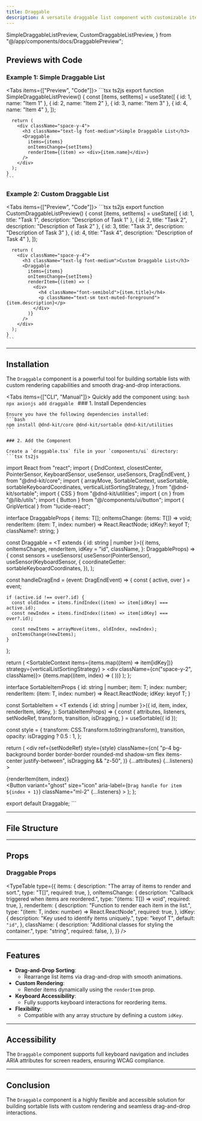 ```yaml
---
title: Draggable
description: A versatile draggable list component with customizable items and smooth reordering.
---
```


  SimpleDraggableListPreview,
  CustomDraggableListPreview,
} from "@/app/components/docs/DraggablePreview";

## Previews with Code

### Example 1: Simple Draggable List

<Tabs items={["Preview", "Code"]}>
  <Tab value="Preview" className="m-auto h-auto pb-8 content-center">
    <SimpleDraggableListPreview />
  </Tab>
  <Tab value="Code" className="w-auto h-auto">
    ```tsx ts2js
    export function SimpleDraggableListPreview() {
      const [items, setItems] = useState([
        { id: 1, name: "Item 1" },
        { id: 2, name: "Item 2" },
        { id: 3, name: "Item 3" },
        { id: 4, name: "Item 4" },
      ]);

      return (
        <div className="space-y-4">
          <h3 className="text-lg font-medium">Simple Draggable List</h3>
          <Draggable
            items={items}
            onItemsChange={setItems}
            renderItem={(item) => <div>{item.name}</div>}
          />
        </div>
      );
    }
    ```
  </Tab>
</Tabs>

### Example 2: Custom Draggable List

<Tabs items={["Preview", "Code"]}>
  <Tab value="Preview" className="m-auto h-auto pb-8 content-center">
    <CustomDraggableListPreview />
  </Tab>
  <Tab value="Code" className="w-auto h-auto">
    ```tsx ts2js
    export function CustomDraggableListPreview() {
      const [items, setItems] = useState([
        { id: 1, title: "Task 1", description: "Description of Task 1" },
        { id: 2, title: "Task 2", description: "Description of Task 2" },
        { id: 3, title: "Task 3", description: "Description of Task 3" },
        { id: 4, title: "Task 4", description: "Description of Task 4" },
      ]);

      return (
        <div className="space-y-4">
          <h3 className="text-lg font-medium">Custom Draggable List</h3>
          <Draggable
            items={items}
            onItemsChange={setItems}
            renderItem={(item) => (
              <div>
                <h4 className="font-semibold">{item.title}</h4>
                <p className="text-sm text-muted-foreground">{item.description}</p>
              </div>
            )}
          />
        </div>
      );
    }
    ```
  </Tab>
</Tabs>

---

## Installation

The `Draggable` component is a powerful tool for building sortable lists with custom rendering capabilities and smooth drag-and-drop interactions.

<Tabs items={["CLI", "Manual"]}>
  <Tab value="CLI">
    Quickly add the component using:
    ```bash
    npx axionjs add draggable
    ```
  </Tab>
  <Tab value="Manual">
    ### 1. Install Dependencies

    Ensure you have the following dependencies installed:
    ```bash
    npm install @dnd-kit/core @dnd-kit/sortable @dnd-kit/utilities
    ```

    ### 2. Add the Component

    Create a `draggable.tsx` file in your `components/ui` directory:
    ```tsx ts2js
import React from "react";
import {
  DndContext,
  closestCenter,
  PointerSensor,
  KeyboardSensor,
  useSensor,
  useSensors,
  DragEndEvent,
} from "@dnd-kit/core";
import {
  arrayMove,
  SortableContext,
  useSortable,
  sortableKeyboardCoordinates,
  verticalListSortingStrategy,
} from "@dnd-kit/sortable";
import { CSS } from "@dnd-kit/utilities";
import { cn } from "@/lib/utils";
import { Button } from "@/components/ui/button";
import { GripVertical } from "lucide-react";

interface DraggableProps<T> {
  items: T[];
  onItemsChange: (items: T[]) => void;
  renderItem: (item: T, index: number) => React.ReactNode;
  idKey?: keyof T;
  className?: string;
}

const Draggable = <T extends { id: string | number }>({
  items,
  onItemsChange,
  renderItem,
  idKey = "id",
  className,
}: DraggableProps<T>) => {
  const sensors = useSensors(
    useSensor(PointerSensor),
    useSensor(KeyboardSensor, {
      coordinateGetter: sortableKeyboardCoordinates,
    }),
  );

  const handleDragEnd = (event: DragEndEvent) => {
    const { active, over } = event;

    if (active.id !== over?.id) {
      const oldIndex = items.findIndex((item) => item[idKey] === active.id);
      const newIndex = items.findIndex((item) => item[idKey] === over?.id);

      const newItems = arrayMove(items, oldIndex, newIndex);
      onItemsChange(newItems);
    }
  };

  return (
    <DndContext
      sensors={sensors}
      collisionDetection={closestCenter}
      onDragEnd={handleDragEnd}
    >
      <SortableContext
        items={items.map((item) => item[idKey])}
        strategy={verticalListSortingStrategy}
      >
        <div className={cn("space-y-2", className)}>
          {items.map((item, index) => (
            <SortableItem
              key={item[idKey]}
              id={item[idKey]}
              item={item}
              index={index}
              renderItem={renderItem}
              idKey={idKey}
            />
          ))}
        </div>
      </SortableContext>
    </DndContext>
  );
};

interface SortableItemProps<T> {
  id: string | number;
  item: T;
  index: number;
  renderItem: (item: T, index: number) => React.ReactNode;
  idKey: keyof T;
}

const SortableItem = <T extends { id: string | number }>({
  id,
  item,
  index,
  renderItem,
  idKey,
}: SortableItemProps<T>) => {
  const {
    attributes,
    listeners,
    setNodeRef,
    transform,
    transition,
    isDragging,
  } = useSortable({ id });

  const style = {
    transform: CSS.Transform.toString(transform),
    transition,
    opacity: isDragging ? 0.5 : 1,
  };

  return (
    <div
      ref={setNodeRef}
      style={style}
      className={cn(
        "p-4 bg-background border border-border rounded-md shadow-sm flex items-center justify-between",
        isDragging && "z-50",
      )}
      {...attributes}
      {...listeners}
    >
      <div className="flex-1">{renderItem(item, index)}</div>
      <Button
        variant="ghost"
        size="icon"
        aria-label={`Drag handle for item ${index + 1}`}
        className="ml-2"
        {...listeners}
      >
        <GripVertical />
      </Button>
    </div>
  );
};

export default Draggable;
    ```

  </Tab>
</Tabs>

---

## File Structure

<Files>
  <Folder name="app" defaultOpen>
    <Folder name="components" defaultOpen>
      <Folder name="ui" defaultOpen>
        <File name="draggable.tsx" />
      </Folder>
    </Folder>
  </Folder>
</Files>

---

## Props

### Draggable Props

<TypeTable
  type={{
    items: {
      description: "The array of items to render and sort.",
      type: "T[]",
      required: true,
    },
    onItemsChange: {
      description: "Callback triggered when items are reordered.",
      type: "(items: T[]) => void",
      required: true,
    },
    renderItem: {
      description: "Function to render each item in the list.",
      type: "(item: T, index: number) => React.ReactNode",
      required: true,
    },
    idKey: {
      description: "Key used to identify items uniquely.",
      type: "keyof T",
      default: `"id"`,
    },
    className: {
      description: "Additional classes for styling the container.",
      type: "string",
      required: false,
    },
  }}
/>

---

## Features

- **Drag-and-Drop Sorting**:
  - Rearrange list items via drag-and-drop with smooth animations.
- **Custom Rendering**:
  - Render items dynamically using the `renderItem` prop.
- **Keyboard Accessibility**:
  - Fully supports keyboard interactions for reordering items.
- **Flexibility**:
  - Compatible with any array structure by defining a custom `idKey`.

---

## Accessibility

The `Draggable` component supports full keyboard navigation and includes ARIA attributes for screen readers, ensuring WCAG compliance.

---

## Conclusion

The `Draggable` component is a highly flexible and accessible solution for building sortable lists with custom rendering and seamless drag-and-drop interactions.
